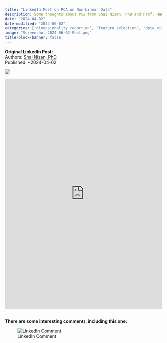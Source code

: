 ```yaml
---
title: "LinkedIn Post on PCA on Non-Linear Data"
description: Some thoughts about PCA from Shai Nisan, PhD and Prof. Hamid Karimi
date: "2024-04-02"
date-modified: "2024-06-02"
categories: ['dimensionality reduction', 'feature selection', 'data visualization', 'content:social']
image: "Screenshot-2024-06-02-Post.png"
title-block-banner: false
---
```


::: {.hero-banner}
::: {.hero-text}
**Original LinkedIn Post:** <br>
Authors: [Shai Nisan, PhD](https://www.linkedin.com/in/shainis/) <br>
Published: ~2024-04-02
:::
::: {.hero-image}
![](Screenshot-2024-06-02-Post.png)
:::
:::

<iframe src="https://www.linkedin.com/embed/feed/update/urn:li:share:7175235785850249216" height="738" width="504" frameborder="0" allowfullscreen="" title="Embedded post"></iframe>
<br>
**There are some interesting comments, including this one:**

![LinkedIn Comment](Screenshot-2024-06-02-Top-Comment.png)
